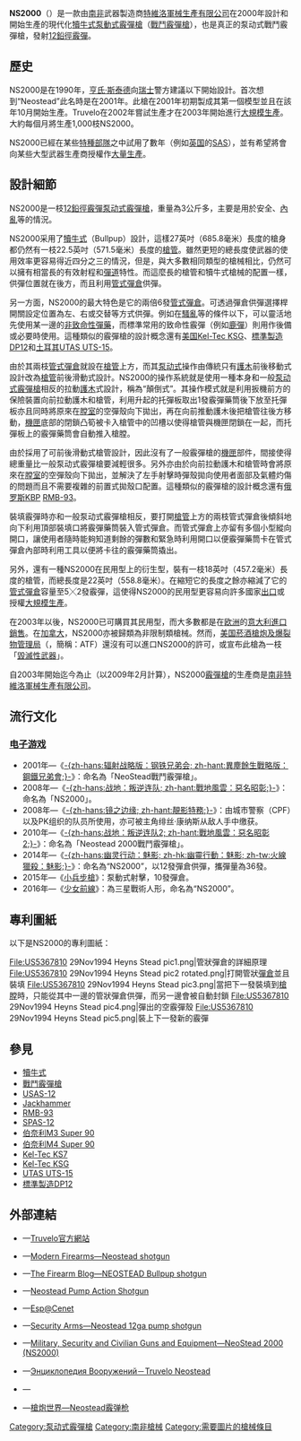 {{noteTA
|G1=軍事
|G2=長度單位
|G3=Firearms
}}
{{Infobox Weapon
|name= {{Lang|en|NS2000<br />NeoStead 2000}}
|image= 
|image_size= 300px
|caption= 
|origin= {{flagcountry|South Africa}}
|type= [[泵动式|泵动式]][[霰彈槍|霰彈槍]]（[[戰鬥霰彈槍|戰鬥霰彈槍]]）
<!-- Type selection -->
|is_ranged= yes
|is_bladed= 
|is_explosive= 
|is_artillery= 
|is_vehicle= 
|is_missile= 
|is_UK= 
<!-- Service history -->
|service= 
|used_by= 
|wars= 
<!-- Production history -->
|designer= [[特維洛軍械生產有限公司|特維洛軍械生產有限公司]]
|design_date= 2001年10月
|manufacturer= 特維洛軍械生產有限公司
|unit_cost= 
|production_date= 2003年—
|number= 
|variants= 民用型版本
<!-- General specifications -->
|spec_label= 
|weight= <div class="NavFrame collapsed" style="color: black; background-color: #FFFFFF; margin: 0 auto; padding: 0 10px; text-align: left;"><div class="NavHead" style="background-color: #FFFFFF; margin: 0 auto; padding: 0 10px; font-weight:normal;"></div><div class="NavContent" style="background-color: #FFFFFF; margin: 0 auto; padding: 0 10px;">
* 空槍：3.9[[千克|千克]]（8.6[[磅|磅]]）
* 上彈：4.1公斤（9.04磅）
</div>
</div>
|length= <div class="NavFrame collapsed" style="color: black; background-color: #FFFFFF; margin: 0 auto; padding: 0 10px; text-align: left;"><div class="NavHead" style="background-color: #FFFFFF; margin: 0 auto; padding: 0 10px; font-weight:normal;"></div><div class="NavContent" style="background-color: #FFFFFF; margin: 0 auto; padding: 0 10px;">
* 軍用型：690[[毫米|毫米]]（27.17[[英寸|英寸]]）
* 民用型：575.7毫米（22.67英吋）
</div>
</div>
|part_length= <div class="NavFrame collapsed" style="color: black; background-color: #FFFFFF; margin: 0 auto; padding: 0 10px; text-align: left;"><div class="NavHead" style="background-color: #FFFFFF; margin: 0 auto; padding: 0 10px; font-weight:normal;"></div><div class="NavContent" style="background-color: #FFFFFF; margin: 0 auto; padding: 0 10px;">
* 軍用型：571.5毫米（22.5英吋）
* 民用型：457.2毫米（18英吋）
</div>
</div>
|width= 60毫米（2.36英吋）
|height= 245毫米（9.65英吋）
|diameter= 
|crew= 
<!-- Ranged weapon specifications --> 
|cartridge= [[霰彈|12鉛徑霰彈]]
|caliber= 18.53×69.85毫米（0.73×2.75英吋）
|barrels= 1根，[[滑膛槍炮|滑膛]]，無[[槍口|槍口]][[喉缩|喉缩]]裝置
|action= [[泵动式|泵动式]]
|mode= {{Link-en|連發步槍|repeating rifle|連發}}
|rate= 
|velocity= 350—420[[米每秒|米／秒]]（1,148.32—1377.98[[英尺每秒|英尺／秒]]）
|range= 
|max_range= 
|feed= 內置式[[彈匣#管式彈倉|管式彈倉]]×2，可左、右或交替供彈，最大彈數<div class="NavFrame collapsed" style="color: black; background-color: #FFFFFF; margin: 0 auto; padding: 0 10px; text-align: left;"><div class="NavHead" style="background-color: #FFFFFF; margin: 0 auto; padding: 0 10px; font-weight:normal;"></div><div class="NavContent" style="background-color: #FFFFFF; margin: 0 auto; padding: 0 10px;">
* 軍用型：6+6發
* 民用型：5+5發
</div>
</div>
|sights= [[提把式瞄準具|提把式瞄準具]]：[[機械瞄具#鬼環|鬼環]]式[[照門|照門]]及刀片式[[照準器|準星]]（可調節）<br />[[瞄準基線|瞄準基線]]：120毫米（4.72英吋）
<!-- 火炮規格 -->
|breech= 
|recoil= 
|carriage= 
|elevation= 
|traverse= 
<!-- 刃器規格 --> 
|blade_type= 
|hilt_type= 
|sheath_type= 
|head_type= 
|haft_type= 
<!-- 爆炸物內填炸藥規格 --> 
|filling= 
|filling_weight= 
|detonation= 
|yield= 
<!-- 車輛/飛彈 規格 -->
|armour= 
|primary_armament= 
|secondary_arament= 
|engine= 
|engine_power= 
|transmission= 
|payload_capacity= 
|fuel_capacity= 
|pw_ratio= 
|suspension= 
|clearance= 
|vehicle_range= 
|speed= 
|guidance= 
|steering= 
<!-- Missiles only -->
|wingspan= 
|propellant= 
|ceiling= 
|altitude= 
|depth= 
|boost= 
|accuracy= 
|launch_platform= 
|transport= 
}}

'''NS2000'''（{{Lang-en|'''NeoStead 2000'''}}）是一款由[[南非|南非]]武器製造商[[特維洛軍械生產有限公司|特維洛軍械生產有限公司]]在2000年設計和開始生產的現代化[[犢牛式_(槍械)|犢牛式]][[泵動式|泵動式]][[霰彈槍|霰彈槍]]（[[戰鬥霰彈槍|戰鬥霰彈槍]]），也是真正的泵动式戰鬥霰彈槍，發射[[霰彈|12鉛徑霰彈]]。

== 歷史 ==
NS2000是在1990年，[[亨氏·斯泰德|亨氏·斯泰德]]向[[瑞士|瑞士]]警方建議以下開始設計。首次想到“Neostead”此名時是在2001年。此槍在2001年初期製成其第一個模型並且在該年10月開始生產。Truvelo在2002年嘗試生產才在2003年開始進行[[大量生產|大規模生產]]。大約每個月將生產1,000枝NS2000。

NS2000已經在某些[[特種部隊|特種部隊]]之中試用了數年（例如[[英国|英国]]的[[特種空勤團|SAS]]），並有希望將會向某些大型武器生產商授權作[[大量生產|大量生產]]。

== 設計細節 ==
NS2000是一枝[[霰彈|12鉛徑霰彈]][[泵动式|泵动式]][[霰彈槍|霰彈槍]]，重量為3公斤多，主要是用於安全、[[內亂|內亂]]等的情況。

NS2000采用了[[犢牛式_(槍械)|犢牛式]]（Bullpup）設計，這樣27英吋（685.8毫米）長度的槍身都仍然有一枝22.5英吋（571.5毫米）長度的[[槍管|槍管]]。雖然更短的總長度使武器的使用效率更容易得近四分之三的情況，但是，與大多數相同類型的槍械相比，仍然可以擁有相當長的有效射程和[[弹道学|彈道]]特性。而這麼長的槍管和犢牛式槍械的配置一樣，供彈位置就在後方，而且利用[[彈匣#管式彈倉|管式彈倉]]供彈。

另一方面，NS2000的最大特色是它的兩倍6發[[彈匣#管式彈倉|管式彈倉]]。可透過彈倉供彈選擇桿開關設定位置為左、右或交替等方式供彈。例如在[[騷亂|騷亂]]等的條件以下，可以靈活地先使用某一邊的[[非致命性武器|非致命性彈藥]]，而標準常用的致命性霰彈（例如[[鹿彈|鹿彈]]）則用作後備或必要時使用。這種類似的霰彈槍的設計概念還有[[美国|美国]][[Kel-Tec_KSG泵動式霰彈槍|Kel-Tec KSG]]、[[標準製造DP12泵動式雙管霰彈槍|標準製造DP12]]和[[土耳其|土耳其]][[UTS-15泵動式霰彈槍|UTAS UTS-15]]。

由於其兩枝[[彈匣#管式彈倉|管式彈倉]]就設在[[槍管|槍管]]上方，而其[[泵动式|泵动式]]操作由傳統只有[[護木|護木]]前後移動式設計改為[[槍管|槍管]]前後滑動式設計。NS2000的操作系統就是使用一種本身和一般[[泵动式|泵动式]][[霰彈槍|霰彈槍]]相反的拉動[[護木|護木]]式設計，稱為“顛倒式”。其操作模式就是利用扳機前方的保險裝置向前拉動護木和槍管，利用升起的托彈板取出1發霰彈藥筒後下放至托彈板亦且同時將原來在[[膛室|膛室]]的空彈殼向下拋出，再在向前推動護木後把槍管往後方移動，[[機匣|機匣]]底部的閉鎖凸筍被卡入槍管中的凹槽以使得槍管與機匣閉鎖在一起，而托彈板上的霰彈藥筒會自動推入槍膛。

由於採用了可前後滑動式槍管設計，因此沒有了一般霰彈槍的[[機匣|機匣]]部件，間接使得總重量比一般泵动式霰彈槍要減輕很多。另外亦由於向前拉動護木和槍管時會將原來在[[膛室|膛室]]的空彈殼向下拋出，並解決了左手射擊時彈殼拋向使用者面部及氣體灼傷的問題而且不需要複雜的前置式拋殼口配置。這種類似的霰彈槍的設計概念還有[[俄罗斯|俄罗斯]][[KBP儀器設計廠|KBP]] [[RMB-93泵動式霰彈槍|RMB-93]]。

裝填霰彈時亦和一般泵动式霰彈槍相反，要打開[[槍管|槍管]]上方的兩枝管式彈倉後傾斜地向下利用頂部裝填口將霰彈藥筒裝入管式彈倉。而管式彈倉上亦留有多個小型縱向開口，讓使用者隨時能夠知道剩餘的彈數和緊急時利用開口以便霰彈藥筒卡在管式彈倉內部時利用工具以便將卡往的霰彈藥筒撬出。

另外，還有一種NS2000在民用型上的衍生型，裝有一枝18英吋（457.2毫米）長度的槍管，而總長度是22英吋（558.8毫米）。在縮短它的長度之餘亦縮減了它的[[彈匣#管式彈倉|管式彈倉]]容量至5╳2發霰彈，這使得NS2000的民用型更容易向許多國家[[出口|出口]]或授權[[大量生產|大規模生產]]。

在2003年以後，NS2000已可購買其民用型，而大多數都是在[[欧洲|欧洲]]的[[意大利|意大利]][[進口|進口]][[市场营销|銷售]]。在[[加拿大|加拿大]]，NS2000亦被歸類為非限制類槍械。然而，[[美国|美国]][[美國菸酒槍炮及爆裂物管理局|菸酒槍炮及爆裂物管理局]]（{{Lang-en|Bureau of Alcohol, Tobacco, Firearms and Explosives}}，簡稱：ATF）還沒有可以進口NS2000的許可，或宣布此槍為一枝「[[毀滅性武器|毀滅性武器]]」。

自2003年開始迄今為止（以2009年2月計算），NS2000[[霰彈槍|霰彈槍]]的生產商是[[南非|南非]][[特維洛軍械生產有限公司|特維洛軍械生產有限公司]]。

== 流行文化 ==
=== [[电子游戏|电子游戏]] ===
* 2001年—《[[辐射战略版：钢铁兄弟会|-{zh-hans:辐射战略版：钢铁兄弟会; zh-hant:異塵餘生戰略版：鋼鐵兄弟會;}-]]》：命名為「NeoStead戰鬥霰彈槍」。
* 2008年—《[[战地：叛逆连队|-{zh-hans:战地：叛逆连队; zh-hant:戰地風雲：惡名昭彰;}-]]》：命名為「NS2000」。
* 2008年—《[[镜之边缘|-{zh-hans:镜之边缘; zh-hant:靚影特務;}-]]》：由城市警察（CPF）以及PK组织的队员所使用，亦可被主角绯丝·康纳斯从敌人手中缴获。
* 2010年—《[[战地：叛逆连队2|-{zh-hans:战地：叛逆连队2; zh-hant:戰地風雲：惡名昭彰2;}-]]》：命名為「Neostead 2000戰鬥霰彈槍」。
* 2014年—《[[幽靈行動：魅影|-{zh-hans:幽灵行动：魅影; zh-hk:幽靈行動：魅影; zh-tw:火線獵殺：魅影;}-]]》：命名為“NS2000”，以12發彈倉供彈，攜彈量為36發。
* 2015年—《[[小兵步枪|小兵步槍]]》：泵動式射擊，10發彈倉。
* 2016年—《[[少女前線|少女前線]]》：為三星戰術人形，命名為“NS2000”。

== 專利圖紙 ==
以下是NS2000的專利圖紙：
<gallery widths="150px" heights="150px" perrow="5">
File:US5367810 29Nov1994 Heyns Stead pic1.png|管狀彈倉的詳細原理
File:US5367810 29Nov1994 Heyns Stead pic2 rotated.png|打開管狀[[彈倉|彈倉]]並且裝填
File:US5367810 29Nov1994 Heyns Stead pic3.png|當把下一發裝填到[[槍膛|槍膛]]時，只能從其中一邊的管狀彈倉供彈，而另一邊會被自動封鎖
File:US5367810 29Nov1994 Heyns Stead pic4.png|彈出的空霰彈殼
File:US5367810 29Nov1994 Heyns Stead pic5.png|裝上下一發新的霰彈
</gallery>

== 參見 ==
* [[犢牛式_(槍械)|犢牛式]]
* [[戰鬥霰彈槍|戰鬥霰彈槍]]
* [[USAS-12霰彈槍|USAS-12]]
* [[Jackhammer轉輪式自動霰彈槍|Jackhammer]]
* [[RMB-93泵動式霰彈槍|RMB-93]]
* [[弗蘭基SPAS-12戰鬥霰彈槍|SPAS-12]]
* [[伯奈利M3_Super_90霰彈槍|伯奈利M3 Super 90]]
* [[伯奈利M4_Super_90半自動霰彈槍|伯奈利M4 Super 90]]
* [[Kel-Tec_KS7泵動式霰彈槍|Kel-Tec KS7]]
* [[Kel-Tec_KSG泵動式霰彈槍|Kel-Tec KSG]]
* [[UTS-15泵動式霰彈槍|UTAS UTS-15]]
* [[標準製造DP12泵動式雙管霰彈槍|標準製造DP12]]

== 外部連結 ==
* {{en icon}}—[https://web.archive.org/web/20110113205508/http://www.truvelo.co.za/armoury/content/neostead-shotgun Truvelo官方網站]
* {{en icon}}—[http://world.guns.ru/shotgun/safr/neostead-e.html Modern Firearms—Neostead shotgun]{{Wayback|url=http://world.guns.ru/shotgun/safr/neostead-e.html |date=20101208041810 }}
* {{en icon}}—[http://www.thefirearmblog.com/blog/2008/01/14/neostead-bullpup-shotgun/ The Firearm Blog—NEOSTEAD Bullpup shotgun]{{Wayback|url=http://www.thefirearmblog.com/blog/2008/01/14/neostead-bullpup-shotgun/ |date=20120127091409 }}
* {{en icon}}—[https://web.archive.org/web/20140906055827/http://users.iafrica.com/n/nj/njj741t/ Neostead Pump Action Shotgun]
* {{en icon}}—[http://v3.espacenet.com/publicationDetails/biblio?CC=US&NR=5367810&KC=&FT=E Esp@Cenet]{{Wayback|url=http://v3.espacenet.com/publicationDetails/biblio?CC=US&NR=5367810&KC=&FT=E |date=20191018203411 }}
* {{en icon}}—[http://www.securityarms.com/20010315/galleryfiles/1600/1636.htm Security Arms—Neostead 12ga pump shotgun]{{Wayback|url=http://www.securityarms.com/20010315/galleryfiles/1600/1636.htm |date=20100104090335 }}
* {{en icon}}—[http://www.militaryfactory.com/smallarms/detail.asp?smallarms_id=401 Military, Security and Civilian Guns and Equipment—NeoStead 2000 (NS2000)]{{Wayback|url=http://www.militaryfactory.com/smallarms/detail.asp?smallarms_id=401 |date=20121015200649 }}
* {{ru icon}}—[http://gunsite.narod.ru/neostead.htm Энциклопедия Вооружений－Truvelo Neostead]{{Wayback|url=http://gunsite.narod.ru/neostead.htm |date=20140626112252 }}
* {{en icon}}—{{YouTube|d-EiFtypUfQ|Video of operation—Neostead Shotgun 13 rounds - NEOSTEAD}}
* {{zh-hans icon}}—[http://pewpewpew.work/safrica/truvelo/neostead/neostead.htm 槍炮世界—Neostead霰弹枪]{{Wayback|url=http://pewpewpew.work/safrica/truvelo/neostead/neostead.htm |date=20200206074444 }}

{{犢牛式槍械}}

[[Category:泵动式霰彈槍|Category:泵动式霰彈槍]]
[[Category:南非槍械|Category:南非槍械]]
[[Category:需要圖片的槍械條目|Category:需要圖片的槍械條目]]
